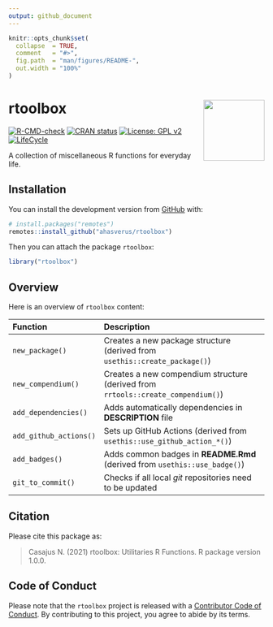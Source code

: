 ```yaml
---
output: github_document
---
```


<!-- README.md is generated from README.Rmd. Please edit that file -->


```r
knitr::opts_chunk$set(
  collapse  = TRUE,
  comment   = "#>",
  fig.path  = "man/figures/README-",
  out.width = "100%"
)
```



rtoolbox <img src="man/figures/hexsticker.png" height="120" align="right"/>
=========================================================


<!-- badges: start -->
[![R-CMD-check](https://github.com/ahasverus/rtoolbox/workflows/R-CMD-check/badge.svg)](https://github.com/ahasverus/rtoolbox/actions)
[![CRAN status](https://www.r-pkg.org/badges/version/rtoolbox)](https://CRAN.R-project.org/package=rtoolbox)
[![License: GPL v2](https://img.shields.io/badge/License-GPL%20v2-blue.svg)](https://www.gnu.org/licenses/old-licenses/gpl-2.0.en.html)
[![LifeCycle](man/figures/lifecycle-experimental.svg)](https://www.tidyverse.org/lifecycle/#experimental)
<!-- badges: end -->


A collection of miscellaneous R functions for everyday life.



## Installation

You can install the development version from [GitHub](https://github.com/) with:

```r
# install.packages("remotes")
remotes::install_github("ahasverus/rtoolbox")
```

Then you can attach the package `rtoolbox`:

```r
library("rtoolbox")
```



## Overview

Here is an overview of `rtoolbox` content:

| Function               | Description                                                                      |
| :--------------------- | :------------------------------------------------------------------------------- |
| `new_package()`        | Creates a new package structure (derived from `usethis::create_package()`)       |
| `new_compendium()`     | Creates a new compendium structure (derived from `rrtools::create_compendium()`) |
| `add_dependencies()`   | Adds automatically dependencies in **DESCRIPTION** file                          |
| `add_github_actions()` | Sets up GitHub Actions (derived from `usethis::use_github_action_*()`)           |
| `add_badges()`         | Adds common badges in **README.Rmd** (derived from `usethis::use_badge()`)       |
| `git_to_commit()`      | Checks if all local *git* repositories need to be updated                      |



## Citation

Please cite this package as: 

> Casajus N. (2021) rtoolbox: Utilitaries R Functions. R package version 1.0.0.



## Code of Conduct

Please note that the `rtoolbox` project is released with a 
[Contributor Code of Conduct](https://contributor-covenant.org/version/2/0/CODE_OF_CONDUCT.html). 
By contributing to this project, you agree to abide by its terms.

